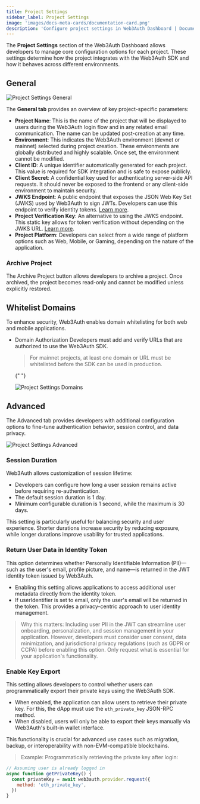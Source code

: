 ```yaml
---
title: Project Settings
sidebar_label: Project Settings
image: 'images/docs-meta-cards/documentation-card.png'
description: 'Configure project settings in Web3Auth Dashboard | Documentation - Web3Auth'
---
```



The **Project Settings** section of the Web3Auth Dashboard allows developers to manage core configuration options for each project. These settings determine how the project integrates with the Web3Auth SDK and how it behaves across different environments.

## General

<div style={{ flexBasis: '300px', flexGrow: '1', textAlign: 'center' }}>
  <img
    src={ProjectSettingsGeneral}
    style={{ alignSelf: 'center', maxWidth: '100%' }}
    alt="Project Settings General"
  />
</div>

The **General tab** provides an overview of key project-specific parameters:

- **Project Name**: This is the name of the project that will be displayed to users during the Web3Auth login flow and in any related email communication. The name can be updated post-creation at any time.
- **Environment**: This indicates the Web3Auth environment (devnet or mainnet) selected during project creation. These environments are globally distributed and highly scalable. Once set, the environment cannot be modified.
- **Client ID**: A unique identifier automatically generated for each project. This value is required for SDK integration and is safe to expose publicly.
- **Client Secret**: A confidential key used for authenticating server-side API requests. It should never be exposed to the frontend or any client-side environment to maintain security.
- **JWKS Endpoint**: A public endpoint that exposes the JSON Web Key Set (JWKS) used by Web3Auth to sign JWTs. Developers can use this endpoint to verify identity tokens. [Learn more](#).
- **Project Verification Key**: An alternative to using the JWKS endpoint. This static key allows for token verification without depending on the JWKS URL. [Learn more](#).
- **Project Platform**: Developers can select from a wide range of platform options such as Web, Mobile, or Gaming, depending on the nature of the application.

### Archive Project

The Archive Project button allows developers to archive a project. Once archived, the project becomes read-only and cannot be modified unless explicitly restored.

## Whitelist Domains

To enhance security, Web3Auth enables domain whitelisting for both web and mobile applications.

- Domain Authorization Developers must add and verify URLs that are authorized to use the Web3Auth SDK.

  > For mainnet projects, at least one domain or URL must be whitelisted before the SDK can be used in production.

  {" "}

  <div style={{ flexBasis: '300px', flexGrow: '1', textAlign: 'center' }}>
    <img
      src={ProjectSettingsDomain}
      style={{ alignSelf: 'center', maxWidth: '100%' }}
      alt="Project Settings Domains"
    />
  </div>

## Advanced

The Advanced tab provides developers with additional configuration options to fine-tune authentication behavior, session control, and data privacy.

<div style={{ flexBasis: '300px', flexGrow: '1', textAlign: 'center' }}>
  <img
    src={ProjectSettingsAdvanced}
    style={{ alignSelf: 'center', maxWidth: '100%' }}
    alt="Project Settings Advanced"
  />
</div>

### Session Duration

Web3Auth allows customization of session lifetime:

- Developers can configure how long a user session remains active before requiring re-authentication.
- The default session duration is 1 day.
- Minimum configurable duration is 1 second, while the maximum is 30 days.

This setting is particularly useful for balancing security and user experience. Shorter durations increase security by reducing exposure, while longer durations improve usability for trusted applications.

### Return User Data in Identity Token

This option determines whether Personally Identifiable Information (PII)—such as the user's email, profile picture, and name—is returned in the JWT identity token issued by Web3Auth.

- Enabling this setting allows applications to access additional user metadata directly from the identity token.
- If userIdentifier is set to email, only the user's email will be returned in the token. This provides a privacy-centric approach to user identity management.

> Why this matters: Including user PII in the JWT can streamline user onboarding, personalization, and session management in your application. However, developers must consider user consent, data minimization, and jurisdictional privacy regulations (such as GDPR or CCPA) before enabling this option. Only request what is essential for your application's functionality.

### Enable Key Export

This setting allows developers to control whether users can programmatically export their private keys using the Web3Auth SDK.

- When enabled, the application can allow users to retrieve their private key. For this, the dApp must use the `eth_private_key` JSON-RPC method.
- When disabled, users will only be able to export their keys manually via Web3Auth's built-in wallet interface.

This functionality is crucial for advanced use cases such as migration, backup, or interoperability with non-EVM-compatible blockchains.

> Example: Programmatically retrieving the private key after login:

```javascript
// Assuming user is already logged in
async function getPrivateKey() {
  const privateKey = await web3auth.provider.request({
    method: 'eth_private_key',
  })
}
```
